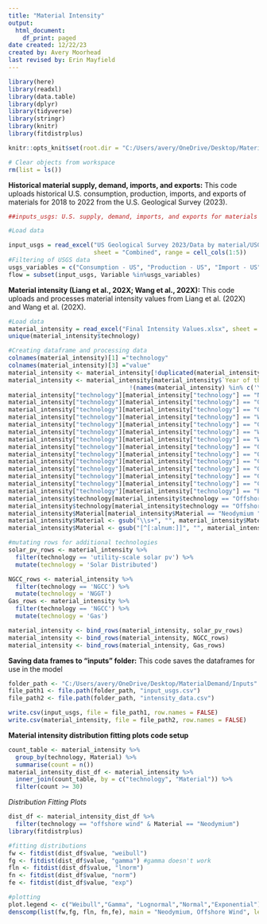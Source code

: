 ```yaml
---
title: "Material Intensity"
output:
  html_document:
    df_print: paged
date created: 12/22/23
created by: Avery Moorhead
last revised by: Erin Mayfield
---
```

```r
library(here)
library(readxl)
library(data.table)
library(dplyr)
library(tidyverse)
library(stringr)
library(knitr)
library(fitdistrplus)

knitr::opts_knit$set(root.dir = "C:/Users/avery/OneDrive/Desktop/MaterialDemand/Raw Data")

# Clear objects from workspace
rm(list = ls())

```


**Historical material supply, demand, imports, and exports:** This code uploads historical U.S. consumption, production, imports, and exports of materials for 2018 to 2022 from the U.S. Geological Survey (2023).

```r
##inputs_usgs: U.S. supply, demand, imports, and exports for materials from 2018 to 2021

#Load data

input_usgs = read_excel("US Geological Survey 2023/Data by material/USGS_2023_IRA materials calculations.xlsx", 
                        sheet = "Combined", range = cell_cols(1:5))
#Filtering of USGS data
usgs_variables = c("Consumption - US", "Production - US", "Import - US", "Export - US")
flow = subset(input_usgs, Variable %in%usgs_variables)
```

**Material intensity (Liang et al., 202X; Wang et al., 202X):** This code uploads and processes material intensity values from Liang et al. (202X) and Wang et al. (202X).

```r
#Load data
material_intensity = read_excel("Final Intensity Values.xlsx", sheet = "Intensity Values", range = cell_cols(1:6))
unique(material_intensity$technology)

#Creating dataframe and processing data
colnames(material_intensity)[1] ="technology"
colnames(material_intensity)[3] ="value"
material_intensity <- material_intensity[!duplicated(material_intensity), ]
material_intensity <- material_intensity[material_intensity$`Year of the data` <= 2025, 
                                  !(names(material_intensity) %in% c('Year of the data', 'Authors', 'Publish year'))]
material_intensity["technology"][material_intensity["technology"] == "Nuclear"] <- "Nuclear New"
material_intensity["technology"][material_intensity["technology"] == "Onshore_AG"] <- "onshore wind"
material_intensity["technology"][material_intensity["technology"] == "Onshore_DD_PMG"] <- "onshore wind"
material_intensity["technology"][material_intensity["technology"] == "Wind Directed_Drive"] <- "onshore wind"
material_intensity["technology"][material_intensity["technology"] == "Geared"] <- "onshore wind"
material_intensity["technology"][material_intensity["technology"] == "Wind onshore"] <- "onshore wind"
material_intensity["technology"][material_intensity["technology"] == "Wind Onshore"] <- "onshore wind"
material_intensity["technology"][material_intensity["technology"] == "Onshore Wind"] <- "onshore wind"
material_intensity["technology"][material_intensity["technology"] == "Offshore Wind"] <- "offshore wind"
material_intensity["technology"][material_intensity["technology"] == "CoalCCS"] <- "Coal CCS"
material_intensity["technology"][material_intensity["technology"] == "GasCCS"] <- "Gas CCS"
material_intensity["technology"][material_intensity["technology"] == "Gas"] <- "NGCC"
material_intensity["technology"][material_intensity["technology"] == "CSI_PV"] <- "utility-scale solar pv"
material_intensity["technology"][material_intensity["technology"] == "BiomassCCS"] <- "Bio CCS"
material_intensity$technology[material_intensity$technology == "Offshore_DD_PMG"] <- "offshore wind"
material_intensity$technology[material_intensity$technology == "Offshore_AG"] <- "offshore wind"
material_intensity$Material[material_intensity$Material == "Neodymium "] <-  "Neodymium"
material_intensity$Material <- gsub("\\s+", "", material_intensity$Material)
material_intensity$Material <- gsub("[^[:alnum:]]", "", material_intensity$Material)

#mutating rows for additional technologies 
solar_pv_rows <- material_intensity %>%
  filter(technology == 'utility-scale solar pv') %>%
  mutate(technology = 'Solar Distributed')

NGCC_rows <- material_intensity %>%
  filter(technology == 'NGCC') %>%
  mutate(technology = 'NGGT')
Gas_rows <- material_intensity %>%
  filter(technology == 'NGCC') %>%
  mutate(technology = 'Gas')

material_intensity <- bind_rows(material_intensity, solar_pv_rows)
material_intensity <- bind_rows(material_intensity, NGCC_rows)
material_intensity <- bind_rows(material_intensity, Gas_rows)
```
**Saving data frames to "inputs" folder:** This code saves the dataframes for use in the model 
```r
folder_path <- "C:/Users/avery/OneDrive/Desktop/MaterialDemand/Inputs"
file_path1 <- file.path(folder_path, "input_usgs.csv")
file_path2 <- file.path(folder_path, "intensity_data.csv")

write.csv(input_usgs, file = file_path1, row.names = FALSE)
write.csv(material_intensity, file = file_path2, row.names = FALSE)

```

**Material intensity distribution fitting plots code setup**
```r
count_table <- material_intensity %>%
  group_by(technology, Material) %>%
  summarise(count = n())
material_intensity_dist_df <- material_intensity %>%
  inner_join(count_table, by = c("technology", "Material")) %>%
  filter(count >= 30)

```

*Distribution Fitting Plots*
```r

dist_df <- material_intensity_dist_df %>%
  filter(technology == "offshore wind" & Material == "Neodymium")
library(fitdistrplus)

#fitting distributions
fw <- fitdist(dist_df$value, "weibull")
fg <- fitdist(dist_df$value, "gamma") #gamma doesn't work 
fln <- fitdist(dist_df$value, "lnorm")
fn <- fitdist(dist_df$value, "norm")
fe <- fitdist(dist_df$value, "exp")

#plotting
plot.legend <- c("Weibull","Gamma", "Lognormal","Normal","Exponential")
denscomp(list(fw,fg, fln, fn,fe), main = "Neodymium, Offshore Wind", legendtext= plot.legend)

```




